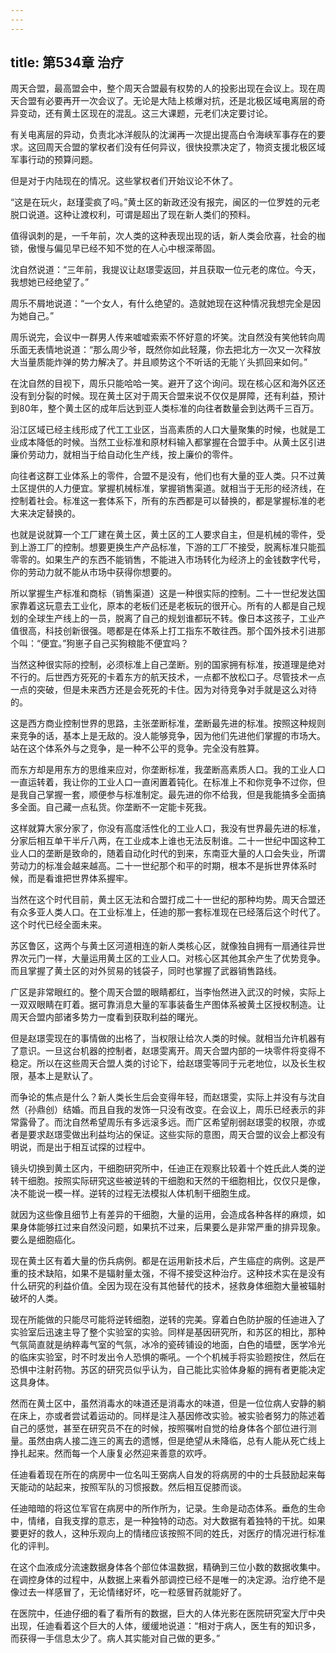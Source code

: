 ```yaml
---
---
---
```

title: 第534章 治疗
---



周天合盟，最高盟会中，整个周天合盟最有权势的人的投影出现在会议上。现在周天合盟有必要再开一次会议了。无论是大陆上核爆对抗，还是北极区域电离层的奇异变动，还有黄土区现在的混乱。这三大课题，元老们决定要讨论。

有关电离层的异动，负责北冰洋舰队的沈澜再一次提出提高白令海峡军事存在的要求。这回周天合盟的掌权者们没有任何异议，很快投票决定了，物资支援北极区域军事行动的预算问题。

但是对于内陆现在的情况。这些掌权者们开始议论不休了。

“这是在玩火，赵瑾雯疯了吗。”黄土区的新政还没有报完，闽区的一位罗姓的元老脱口说道。这种让渡权利，可谓是超出了现在新人类们的预料。

值得讽刺的是，一千年前，次人类的这种表现出现的话，新人类会欣喜，社会的枷锁，傲慢与偏见早已经不知不觉的在人心中根深蒂固。

沈自然说道：“三年前，我提议让赵璟雯返回，并且获取一位元老的席位。今天，我想她已经绝望了。”

周乐不屑地说道：“一个女人，有什么绝望的。造就她现在这种情况我想完全是因为她自己。”

周乐说完，会议中一群男人传来嘘嘘索索不怀好意的坏笑。沈自然没有笑他转向周乐面无表情地说道：“那么周少爷，既然你如此轻蔑，你去把北方一次又一次释放大当量质能炸弹的势力解决了。并且顺势这个不听话的无能丫头抓回来如何。”

在沈自然的目视下，周乐只能哈哈一笑。避开了这个询问。现在核心区和海外区还没有到分裂的时候。现在黄土区对于周天合盟来说不仅仅是屏障，还有利益，预计到80年，整个黄土区的成年后达到亚人类标准的向往者数量会到达两千三百万。

沿江区域已经主线形成了代工工业区，当高素质的人口大量聚集的时候，也就是工业成本降低的时候。当然工业标准和原材料输入都掌握在合盟手中。从黄土区引进廉价劳动力，就相当于给自动化生产线，按上廉价的零件。

向往者这群工业体系上的零件，合盟不是没有，他们也有大量的亚人类。只不过黄土区提供的人力便宜。掌握机械标准，掌握销售渠道。就相当于无形的经济线，在控制着社会。标准这一套体系下，所有的东西都是可以替换的，都是掌握标准的老大来决定替换的。

也就是说就算一个工厂建在黄土区，黄土区的工人要求自主，但是机械的零件，受到上游工厂的控制。想要更换生产产品标准，下游的工厂不接受，脱离标准只能孤零零的。如果生产的东西不能销售，不能进入市场转化为经济上的金钱数字代号，你的劳动力就不能从市场中获得你想要的。

所以掌握生产标准和商标（销售渠道）这是一种很实际的控制。二十一世纪发达国家靠着这玩意去工业化，原本的老板们还是老板玩的很开心。所有的人都是自己规划的全球生产线上的一员，脱离了自己的规划谁都玩不转。像日本这孩子，工业产值很高，科技创新很强。嗯都是在体系上打工指东不敢往西。那个国外技术引进那个叫：“便宜。”狗崽子自己买狗粮能不便宜吗？

当然这种很实际的控制，必须标准上自己垄断。别的国家拥有标准，按道理是绝对不行的。后世西方死死的卡着东方的航天技术，一点都不放松口子。尽管技术一点一点的突破，但是未来西方还是会死死的卡住。因为对待竞争对手就是这么对待的。

这是西方商业控制世界的思路，主张垄断标准，垄断最先进的标准。按照这种规则来竞争的话，基本上是无敌的。没人能够竞争，因为他们先进他们掌握的市场大。站在这个体系外与之竞争，是一种不公平的竞争。完全没有胜算。

而东方却是用东方的思维来应对，你垄断标准，我垄断高素质人口。我的工业人口一直运转着，我让你的工业人口一直闲置着钝化。在标准上不和你竞争不过你，但是我自己掌握一套，顺便参与标准制定。最先进的你不给我，但是我能搞多全面搞多全面。自己藏一点私货。你垄断不一定能卡死我。

这样就算大家分家了，你没有高度活性化的工业人口，我没有世界最先进的标准，分家后相互单干半斤八两，在工业成本上谁也无法反制谁。二十一世纪中国这种工业人口的垄断是致命的，随着自动化时代的到来，东南亚大量的人口会失业，所谓劳动力的标准会越来越高。二十一世纪那个和平的时期，根本不是拆世界体系时候，而是看谁把世界体系握牢。

当然在这个时代目前，黄土区无法和合盟打成二十一世纪的那种均势。周天合盟还有众多亚人类人口。在工业标准上，任迪的那一套标准现在已经落后这个时代了。这个时代已经全面未来。

苏区鲁区，这两个与黄土区河道相连的新人类核心区，就像独自拥有一扇通往异世界次元门一样，大量运用黄土区的工业人口。对核心区其他其余产生了优势竞争。而且掌握了黄土区的对外贸易的钱袋子，同时也掌握了武器销售路线。

广区是非常眼红的。整个周天合盟的眼睛都红，当李怡然进入武汉的时候，实际上一双双眼睛在盯着。据可靠消息大量的军事装备生产图体系被黄土区授权制造。让周天合盟内部诸多势力一度看到获取利益的曙光。

但是赵璟雯现在的事情做的出格了，当权限让给次人类的时候。就相当允许机器有了意识。一旦这台机器的控制者，赵璟雯离开。周天合盟内部的一块零件将变得不稳定。所以在这些周天合盟人类的讨论下，给赵璟雯等同于元老地位，以及长生权限，基本上是默认了。

而争论的焦点是什么？新人类长生后会变得年轻，而赵璟雯，实际上并没有与沈自然（孙鼎创）结婚。而且自我的发饰一只没有改变。在会议上，周乐已经表示的非常露骨了。而沈自然希望周乐有多远滚多远。而广区希望削弱赵璟雯的权限，亦或者是要求赵璟雯做出利益均沾的保证。这些实际的意图，周天合盟的议会上都没有明说，而是出于相互试探的过程中。

镜头切换到黄土区内，干细胞研究所中，任迪正在观察比较着十个姓氏此人类的逆转干细胞。按照实际研究这些被逆转的干细胞和天然的干细胞相比，仅仅只是像，决不能说一模一样。逆转的过程无法模拟人体机制干细胞生成。

就因为这些像且细节上有差异的干细胞，大量的运用，会造成各种各样的麻烦，如果身体能够扛过来自然没问题，如果抗不过来，后果要么是非常严重的排异现象。要么是细胞癌化。

现在黄土区有着大量的伤兵病例。都是在运用新技术后，产生癌症的病例。这是严重的技术缺陷，如果不是辐射量太强，不得不接受这种治疗。这种技术实在是没有什么研究的利益价值。全因为现在没有其他替代的技术，拯救身体细胞大量被辐射破坏的人类。

现在所能做的只能尽可能将逆转细胞，逆转的完美。穿着白色防护服的任迪进入了实验室后迅速主导了整个实验室的实验。同样是基因研究所，和苏区的相比，那种气氛简直就是纳粹毒气室的气氛，冰冷的瓷砖铺设的地面，白色的墙壁，医学冷光的临床实验室，时不时发出令人恐惧的嘶吼。一个个机械手将实验题按住，然后在恐惧中注射药物。苏区的研究员似乎认为，自己能比实验体身躯的拥有者更能决定这具身体。

然而在黄土区中，虽然消毒水的味道还是消毒水的味道，但是一位位病人安静的躺在床上，亦或者尝试着运动的。同样是注入基因修改实验。被实验者努力的陈述着自己的感觉，甚至在研究员不在的时候，按照嘱咐自觉的给身体各个部位进行测量。虽然由病人接二连三的离去的遗憾，但是绝望从未降临，总有人能从死亡线上挣扎起来。然而每一个人康复必然迎来善意的欢呼。

任迪看着现在所在的病房中一位名叫王弼病人自发的将病房的中的士兵鼓励起来每天能动的站起来，按照军队的习惯报数。然后相互促膝而谈。

任迪暗暗的将这位军官在病房中的所作所为，记录。生命是动态体系。垂危的生命中，情绪，自我支撑的意志，是一种独特的动态。对大数据有着独特的干扰。如果要更好的救人，这种乐观向上的情绪应该按照不同的姓氏，对医疗的情况进行标准化的评判。

在这个血液成分流速数据身体各个部位体温数据，精确到三位小数的数据收集中。在调控身体的过程中，从数据上来看外部调控已经不是唯一的决定源。治疗绝不是像过去一样感冒了，无论情绪好坏，吃一粒感冒药就能好了。

在医院中，任迪仔细的看了看所有的数据，巨大的人体光影在医院研究室大厅中央出现，任迪看着这个巨大的人体，缓缓地说道：“相对于病人，医生有的知识多，而获得一手信息太少了。病人其实能对自己做的更多。”
